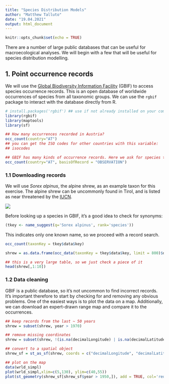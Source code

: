 ```yaml
---
title: "Species Distribution Models"
author: "Matthew Talluto"
date: "19.04.2021"
output: html_document
---
```


```r
knitr::opts_chunk$set(echo = TRUE)
```

There are a number of large public databases that can be useful for macroecological analyses. We will begin with a few that will be useful for species distribution modelling.

## 1. Point occurrence records

We will use the [Global Biodiversity Information Facility](https://www.gbif.org/) (GBIF) to access species occurrence records. This is an open database of worldwide occurrences of species from all taxonomic groups. We can use the `rgbif` package to interact with the database directly from R.

```r
# install.packages('rgbif') ## use if not already installed on your computer.
library(rgbif)
library(maptools)
library(sf)
```


```r
## How many occurrences recorded in Austria?
occ_count(country="AT")
## you can get the ISO codes for other countries with this variable:
## isocodes
```


```r
## GBIF has many kinds of occurrence records. Here we ask for species that were observed (i.e., no specimen was taken)
occ_count(country="AT", basisOfRecord = "OBSERVATION")

```


### 1.1 Downloading records

We will use *Sorex alpinus*, the alpine shrew, as an example taxon for this exercise. The alpine shrew can be uncommonly found in Tirol, and is listed as near threatened by the [IUCN](https://www.iucnredlist.org/species/29660/9514588).

![](../img/Sorex_alpinus.jpg)

Before looking up a species in GBIF, it's a good idea to check for synonyms:

```r
(tkey <- name_suggest(q='Sorex alpinus', rank='species'))
```

This indicates only one known name, so we proceed with a record search.

```r
occ_count(taxonKey = tkey$data$key)

shrew = as.data.frame(occ_data(taxonKey = tkey$data$key, limit = 800)$data)

## this is a very large table, so we just check a piece of it
head(shrew[,1:10])

```

### 1.2 Data cleaning

GBIF is a public database, so it's not uncommon to find incorrect records. It's important therefore to start by checking for and removing any obvious problems. One of the easiest ways is to plot the data on a map. Additionally, we can download an expert-drawn range map and compare it to the occurrences.

```r
## keep records from the last ~ 50 years
shrew = subset(shrew, year > 1970)

## remove missing coordinates
shrew = subset(shrew, !(is.na(decimalLongitude) | is.na(decimalLatitude)))

## convert to a spatial object
shrew_sf = st_as_sf(shrew, coords = c("decimalLongitude", "decimalLatitude"), crs = 4326)

## plot on the map
data(wrld_simpl)
plot(wrld_simpl,xlim=c(5,130), ylim=c(40,55))
plot(st_geometry(shrew_sf[shrew_sf$year > 1950,]), add = TRUE, col='red', pch=16, cex=0.8)

```


